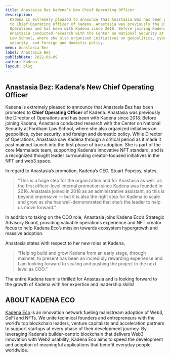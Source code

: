 ```yaml
---
title: Anastasia Bez Kadena’s New Chief Operating Officer
description:
  Kadena is extremely pleased to announce that Anastasia Bez has been promoted
  to Chief Operating Officer of Kadena. Anastasia was previously the Director of
  Operations and has been with Kadena since 2018. Before joining Kadena,
  Anastasia conducted research with the Center on National Security at Fordham
  Law School, where she also organized initiatives on geopolitics, cyber
  security, and foreign and domestic policy.
menu: Anastasia Bez
label: Anastasia Bez
publishDate: 2022-09-09
author: Kadena
layout: blog
---
```


## Anastasia Bez: Kadena’s New Chief Operating Officer

Kadena is extremely pleased to announce that Anastasia Bez has been promoted to
**Chief Operating Officer** of Kadena. Anastasia was previously the Director of
Operations and has been with Kadena since 2018. Before joining Kadena, Anastasia
conducted research with the Center on National Security at Fordham Law School,
where she also organized initiatives on geopolitics, cyber security, and foreign
and domestic policy. While Director of Operations, Anastasia saw Kadena through
a critical period as it made it past mainnet launch into the first phase of true
adoption. She is part of the core Marmalade team, supporting Kadena’s innovative
NFT standard, and is a recognized thought leader surrounding creator-focused
initiatives in the NFT and web3 space.

In regard to Anastasia’s promotion, Kadena’s CEO, Stuart Popejoy, states,

> “This is a huge step for the organization and for Anastasia as well, as the
> first officer-level internal promotion since Kadena was founded in 2016.
> Anastasia joined in 2018 as an administrative assistant, so this is beyond
> impressive — but it is also the right step for Kadena to scale and grow as she
> has well-demonstrated that she’s the leader to help us move forward.”

In addition to taking on the COO role, Anastasia joins Kadena Eco’s Strategic
Advisory Board, providing valuable operations experience and NFT creator focus
to help Kadena Eco’s mission towards ecosystem hypergrowth and massive adoption.

Anastasia states with respect to her new roles at Kadena,

> “Helping build and grow Kadena from an early stage, through mainnet, to
> present has been an incredibly rewarding experience and I am looking forward
> to scaling and pushing the project to the next level as COO.”

The entire Kadena team is thrilled for Anastasia and is looking forward to the
growth of Kadena with her expertise and leadership skills!

## ABOUT KADENA ECO

[Kadena Eco](https://medium.com/kadena-io/kadena-eco-grants-e5368b4f4c3a) is an
innovation network fueling mainstream adoption of Web3, DeFi and NFTs. We unite
technical founders and entrepreneurs with the world’s top blockchain leaders,
venture capitalists and acceleration partners to support startups at every phase
of their development journey. By leveraging Kadena’s builder-centric blockchain
that delivers Web3 innovation with Web2 usability, Kadena Eco aims to speed the
development and adoption of meaningful applications that benefit everyday
people, worldwide.
